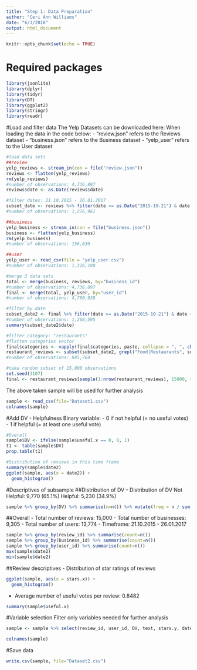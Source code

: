 ```yaml
---
title: "Step 1: Data Preparation"
author: "Ceri Ann Williams"
date: "6/3/2018"
output: html_document
---
```


```r
knitr::opts_chunk$set(echo = TRUE)
```

# Required packages
```r
library(jsonlite)
library(dplyr) 
library(tidyr)
library(DT)
library(ggplot2) 
library(stringr)
library(readr)
```

#Load and filter data
The Yelp Datasets can be downloaded here:
When loading the data in the code below:
- "review.json" refers to the Reviews dataset
- "business.json" refers to the Business dataset
- "yelp_user" refers to the User dataset
```r
#load data sets
##review
yelp_reviews <- stream_in(con = file("review.json"))
reviews <- flatten(yelp_reviews)
rm(yelp_reviews)
#number of observations: 4,736,897
reviews$date <- as.Date(reviews$date)

#filter dates: 21.10.2015 - 26.01.2017
subset_date <- reviews %>% filter(date >= as.Date("2015-10-21") & date <= as.Date("2017-01-26"))
#number of observations: 1,276,961

##business
yelp_business <- stream_in(con = file("business.json"))
business <- flatten(yelp_business)
rm(yelp_business)
#number of observations: 156,639

##user
yelp_user <- read_csv(file = "yelp_user.csv")
#number of observations: 1,326,100

#merge 3 data sets
total <- merge(business, reviews, by="business_id")
#number of observations: 4,736,897
final <- merge(total, yelp_user, by="user_id")
#number of observations: 4,700,938

#filter by date
subset_date2 <- final %>% filter(date >= as.Date("2015-10-21") & date <= as.Date("2017-01-26"))
#number of observations: 1,268,595
summary(subset_date2$date)

#filter category: "restaurants"
#flatten categories vector
final$categories <- vapply(final$categories, paste, collapse = ", ", character(1L))
restaurant_reviews <- subset(subset_date2, grepl("Food|Restaurants", subset_date2$categories))
#number of observations: 845,764

#take random subset of 15,000 observations
set.seed(3107)
final <- restaurant_reviews[sample(1:nrow(restaurant_reviews), 15000, replace=FALSE), ]
```

The above taken sample will be used for further analysis
```r
sample <- read_csv(file="Dataset1.csv")
colnames(sample)
```

#Add DV - Helpfulness
Binary variable:
- 0 if not helpful (= no useful votes) 
- 1 if helpful (= at least one useful vote)
```r
#Overall
sample$DV <- ifelse(sample$useful.x == 0, 0, 1)
t1 <- table(sample$DV)
prop.table(t1)

#Distribution of reviews in this time frame
summary(sample$date2)
ggplot(sample, aes(x = date2)) +
  geom_histogram()
```

#Descriptives of subsample
##Distribution of DV
- Distribution of DV
  Not Helpful: 9,770 (65.1%)
  Helpful: 5,230 (34.9%)
```r
sample %>% group_by(DV) %>% summarise(n=n()) %>% mutate(freq = n / sum(n))
```

##Overall
- Total number of reviews: 15,000
- Total number of businesses: 9,305
- Total number of users: 13,774
- Timeframe: 21.10.2015 - 26.01.2017
```r
sample %>% group_by(review_id) %>% summarise(count=n())
sample %>% group_by(business_id) %>% summarise(count=n())
sample %>% group_by(user_id) %>% summarise(count=n())
max(sample$date2)
min(sample$date2)
```

##Review descriptives
-	Distribution of star ratings of reviews
```r
ggplot(sample, aes(x = stars.x)) +
  geom_histogram()
```

-	Average number of useful votes per review: 0.8482
```r
summary(sample$useful.x)
```

#Variable selection
Filter only variables needed for further analysis
```r
sample <- sample %>% select(review_id, user_id, DV, text, stars.y, date2, review_count.y, elite, fans, yelping_since, compliment_hot, compliment_more, compliment_profile, compliment_cute, compliment_list, compliment_note, compliment_photos, compliment_writer, compliment_funny, compliment_cool, compliment_plain)

colnames(sample)
```

#Save data
```r
write.csv(sample, file="Dataset2.csv")
```

